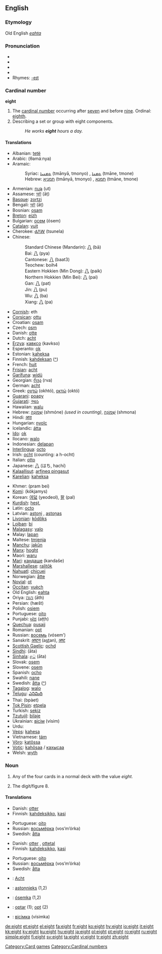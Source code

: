 {{wikipedia}}
==English==

{{rank|music|direction|o'|838|eight|modern|medium|ill}}

===Etymology===
Old English ''[[eahta]]''

===Pronunciation===
*{{AHD|āt}}
*{{IPA|/eɪt/}}
*{{SAMPA|/eIt/}}
*{{audio|en-us-eight.ogg|Audio (US)}}
*Rhymes: [[Rhymes:English:-eɪt|-eɪt]]

===Cardinal number===
'''eight'''

# The [[cardinal number]] occurring after [[seven]] and before [[nine]].  Ordinal: [[eighth]].
# Describing a set or group with eight components. <!-- redundant! -->
#:''He works '''eight''' hours a day.''

<!-- This belongs at [[8]], not here at [[eight]].

*[[Arabic]] numerals: 8
*[[Chinese]] numerals: 捌, 八
*[[Roman]] numerals: VIII
*[[Eastern Arabic]] numerals: {{ARchar|[[٨]]}}
*[[Tibetan]] numerals: [[༩]]
*[[Hindi]] numerals: [[८]]
*[[Gujarati]] numerals: [[૮]]
*[[Gurmukhi]] numerals: [[੮]]
*[[Bengali]] numerals: [[৮]]
*[[Oriya]] numerals: [[୮]]
*[[Telugu]] numerals:
*[[Kannada]] numerals: [[೮]]
*[[Malayalam]] numerals: [[൮]]
*[[Tamil]] numerals: [[௮]]
*[[Khmer]] numerals: [[៨]]
*[[Thai]] numerals: [[๘]]
*[[Lao]] numerals: [[໘]]
*[[Myanmar]] numerals:
*[[Amharic]] numerals: [[፰]]
*[[Mongolian]] numerals:
*[[Limbu]] numerals:
*[[Armenian]] numerals: [[Ը]]
**Last: [[seven]], 7
**Next: [[nine]], 9
-->

====Translations====
{{trans-top|eight-cardinal number}}
*Albanian: [[tetë]]
*Arabic: {{ARchar|[[ثمانية]]}} (θamáːnya)
*Aramaic:
*:Syriac: [[ܬܡܢܝܐ]] (tmānyā, tmonyo) {{m}}, [[ܬܡܢܐ]] (tmāne, tmone) {{f}}
*:Hebrew: [[תמניא]] (tmānyā, tmonyo) {{m}}, [[תמנא]] (tmāne, tmone) {{f}}
*Armenian: [[ութ]] (ut)
*Assamese: [[আট]] (āṭ)
*[[Basque]]: [[zortzi]]
*Bengali: [[আট]] (āṭ)
*Bosnian: [[osam]]
*[[Breton]]: [[eizh]]
*Bulgarian: [[осем]] (ósem)
*[[Catalan]]: [[vuit]]
*Cherokee: [[ᏧᏁᎳ]] (tsunela)
*Chinese:
*:Standard Chinese (Mandarin): [[八]] (bā)
*:Bai: [[八]] (pya)
*:Cantonese: [[八]] (baat3)
*:Teochew: boih4
*:Eastern Hokkien (Min Dong): [[八]] (paik)
*:Northern Hokkien (Min Bei): [[八]] (pai)
*:Gan: [[八]] (pat)
*:Jin: [[八]] (pu)
*:Wu: [[八]] (ba)
*:Xiang: [[八]] (pa)
*[[Cornish]]: eth
*[[Corsican]]: [[ottu]]
*Croatian: [[osam]]
*Czech: [[osm]]
*Danish: [[otte]]
*Dutch: [[acht]]
*[[Erzya]]: [[кавксо]] (kavkso)
*Esperanto: [[ok]]
*Estonian: [[kaheksa]]
*Finnish: [[kahdeksan]] ([[:fi:kahdeksan|^]])
*French: [[huit]]
*[[Frisian]]: [[acht]]
*[[Garífuna]]: [[widü]]
*Georgian: [[რვა]] (rva)
*German: [[acht]]
*Greek: [[οχτώ]] (okhtó), [[οκτώ]] (októ)
*[[Guarani]]: [[poapy]]
*[[Gujarati]]: [[આઠ]] {{IPAchar|(āṭha)}}
*Hawaiian: [[walu]]
*Hebrew: [[שמונה|שְׁמוֹנֶה]] (shmóne) {{f}} ''(used in counting)'', [[שמונה|שְׁמוֹנָה]] (shmona) {{m}}
*Hindi: [[आठ]] {{IPAchar|(āṭh)}}
*Hungarian: [[nyolc]]
*Icelandic: [[átta]]
*[[Ido]]: [[ok]]
*Ilocano: [[walo]]
*Indonesian: [[delapan]]
*[[Interlingua]]: [[octo]]
*Irish: [[ocht]] (counting: a h-ocht)
*Italian: [[otto]]
*Japanese: [[八]] (はち, hachí)
*[[Kalaallisut]]: [[arfineq pingasut]]
*[[Karelian]]: [[kaheksa]]
{{trans-mid}}
*Khmer: {{KMchar|[[ប្រាំបី]]}} (pram bei)
*[[Komi]]: {{RUchar|[[кӧкямыс]]}} (kökjamys)
*Korean: [[여덟]] (yeodeol), [[팔]] (pal)
*[[Kurdish]]: [[heşt]], {{KUchar|[[هه‌شت]]}}
*Latin: [[octo]]
*Latvian: [[astoņi]] {{m}}, [[astoņas]] {{f}}
*[[Livonian]]: [[kōdõks]]
*[[Lojban]]: [[bi]]
*[[Malagasy]]: [[valo]]
*Malay: [[lapan]]
*Maltese: [[tmienja]]
*[[Manchu]]: [[jakūn]]
*[[Manx]]: [[hoght]]
*Maori: [[waru]]
*[[Mari]]: [[кандаше]] (kandaše)
*[[Marshallese]]: [[ralitōk]]
*[[Nahuatl]]: [[chicuei]]
*Norwegian: [[åtte]]
*[[Novial]]: [[ot]]
*[[Occitan]]: [[vuèch]]
*Old English: [[eahta]]
*Oriya: [[ଆଥ]] (āth)
*Persian: {{FAchar|[[هشت|هَشت]]}} (hæšt)
*Polish: [[osiem]]
*Portuguese: [[oito]]
*Punjabi: [[ਅੱਠ]] (aṭṭh)
*[[Quechua]]: [[pusajj]]
*Romanian: [[opt]]
*Russian: [[восемь]] (vósem’)
*Sanskrit: [[अष्टन्]] (a<u>st</u>an), [[अष्ट]] {{unicode|(aṣṭa)}}
*[[Scottish Gaelic]]: [[ochd]]
*[[Sindhi]]: {{SDchar|[[اَٺَ]]}} (āta)
*[[Sinhala]]: [[අට]] (āta)
*Slovak: [[osem]]
*Slovene: [[osem]]
*Spanish: [[ocho]]
*Swahili: [[nane]]
*Swedish: [[åtta]] ([[:sv:åtta|^]])
*[[Tagalog]]: [[walo]]
*[[Telugu]]: [[ఎనిమిది]]
*Thai: {{THchar|[[แปด]]}} (bpàet)
*[[Tok Pisin]]: [[etpela]]
*Turkish: [[sekiz]]
*[[Tzutujil]]: [[bilaje]]
*Ukrainian: [[вісім]] (vísim)
*Urdu: {{URchar|[[اٹھ|آٹھ]]}} {{unicode|(āṭh)}}
*[[Veps]]: [[kahesa]]
*Vietnamese: [[tám]]
*[[Võro]]: [[katõssa]]
*[[Votic]]: [[kahõsaa]] / [[кахысаа]]
*Welsh: [[wyth]]
{{trans-bottom}}

===Noun===
{{en-noun}}

# {{context|playing cards}} Any of the four cards in a normal deck with the value ''eight.''
# The digit/figure 8.

====Translations====
{{trans-top|Playing card with value 8}}
*Danish: [[otter]] {{c}}
*Finnish: [[kahdeksikko]], [[kasi]]
{{trans-mid}}
*Portuguese: [[oito]] {{m}}
*Russian: [[восьмёрка]] (vos’m’órka) {{f}}
*Swedish: [[åtta]] {{c}}
{{trans-bottom}}

{{trans-top|The digit/figure 8}}
*Danish: [[otter#Danish|otter]] {{c}}, [[ottetal]] {{n}}
*Finnish: [[kahdeksikko]], [[kasi]]
{{trans-mid}}
*Portuguese: [[oito]] {{m}}
*Russian: [[восьмёрка]] (vos’m’órka) {{f}}
*Swedish: [[åtta]] {{c}}
{{trans-bottom}}

{{checktrans}}
{{trans-top|translations to be checked}}
*{{ttbc|German}}: [[Acht]] {{m}}
*{{ttbc|Latvian}}: [[astoņnieks]] {{m}} (1,2)
*{{ttbc|Polish}}: [[ósemka]] {{f}} (1,2)
{{trans-mid}}
*{{ttbc|Romanian}}: [[optar#Romanian|optar]] {{m}} (1); [[opt#Romanian|opt]] {{m}} (2)
*{{ttbc|Ukrainian}}: [[вісімка]] (vísimka) {{f}}
{{trans-bottom}}

[[Category:Card games]]
[[Category:Cardinal numbers]]

[[de:eight]]
[[et:eight]]
[[el:eight]]
[[fa:eight]]
[[fr:eight]]
[[ko:eight]]
[[hy:eight]]
[[io:eight]]
[[it:eight]]
[[kk:eight]]
[[ky:eight]]
[[ku:eight]]
[[hu:eight]]
[[ja:eight]]
[[pl:eight]]
[[pt:eight]]
[[ro:eight]]
[[ru:eight]]
[[simple:eight]]
[[fi:eight]]
[[sv:eight]]
[[ta:eight]]
[[vi:eight]]
[[tr:eight]]
[[zh:eight]]